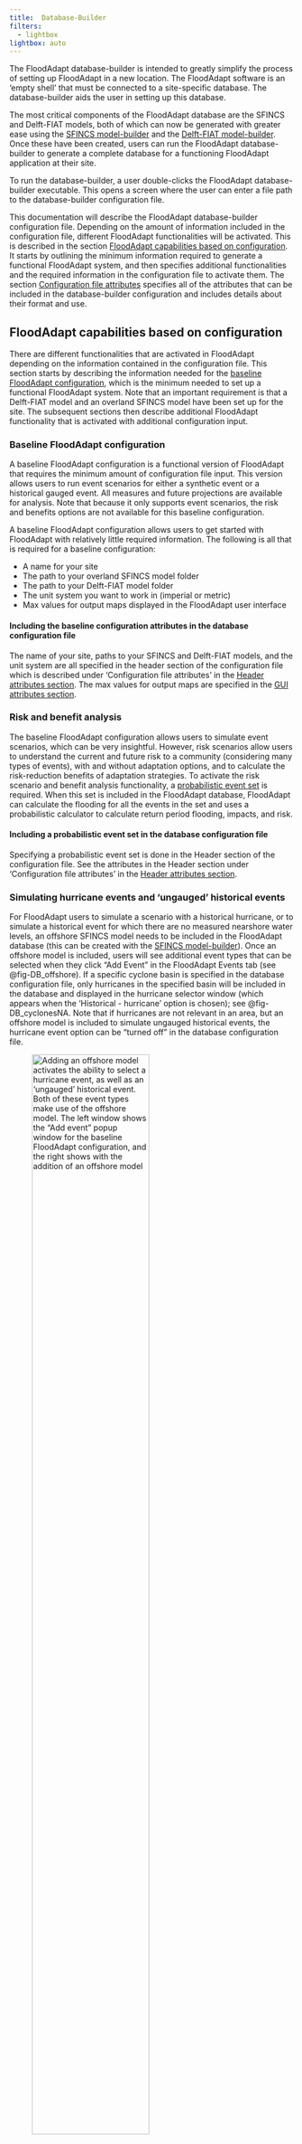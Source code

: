 ```yaml
---
title:	Database-Builder
filters:
  - lightbox
lightbox: auto
---
```

 The FloodAdapt database-builder is intended to greatly simplify the process of setting up FloodAdapt in a new location. The FloodAdapt software is an 'empty shell' that must be connected to a site-specific database. The database-builder aids the user in setting up this database.

 The most critical components of the FloodAdapt database are the SFINCS and Delft-FIAT models, both of which can now be generated with greater ease using the [SFINCS model-builder](SFINCS/index.qmd) and the [Delft-FIAT model-builder](Delft_Fiat/index.qmd). Once these have been created, users can run the FloodAdapt database-builder to generate a complete database for a functioning FloodAdapt application at their site.

 To run the database-builder, a user double-clicks the FloodAdapt database-builder executable. This opens a screen where the user can enter a file path to the database-builder configuration file.

 This documentation will describe the FloodAdapt database-builder configuration file. Depending on the amount of information included in the configuration file, different FloodAdapt functionalities will be activated. This is described in the section [FloodAdapt capabilities based on configuration](#floodadapt-capabilities-based-on-configuration). It starts by outlining the minimum information required to generate a functional FloodAdapt system, and then specifies additional functionalities and the required information in the configuration file to activate them. The section [Configuration file attributes](#configuration-file-attributes) specifies all of the attributes that can be included in the database-builder configuration and includes details about their format and use.


## FloodAdapt capabilities based on configuration
There are different functionalities that are activated in FloodAdapt depending on the information contained in the configuration file. This section starts by describing the information needed for the [baseline FloodAdapt configuration](#baseline-floodadapt-configuration), which is the minimum needed to set up a functional FloodAdapt system. Note that an important requirement is that a Delft-FIAT model and an overland SFINCS model have been set up for the site. The subsequent sections then describe additional FloodAdapt functionality that is activated with additional configuration input.

### Baseline FloodAdapt configuration
A baseline FloodAdapt configuration is a functional version of FloodAdapt that requires the minimum amount of configuration file input. This version allows users to run event scenarios for either a synthetic event or a historical gauged event. All measures and future projections are available for analysis. Note that because it only supports event scenarios, the risk and benefits options are not available for this baseline configuration.

A baseline FloodAdapt configuration allows users to get started with FloodAdapt with relatively little required information. The following is all that is required for a baseline configuration:

* A name for your site
* The path to your overland SFINCS model folder
* The path to your Delft-FIAT model folder
* The unit system you want to work in (imperial or metric)
* Max values for output maps displayed in the FloodAdapt user interface

::: {.callout-tip}
#### Including the baseline configuration attributes in the database configuration file
The name of your site, paths to your SFINCS and Delft-FIAT models, and the unit system are all specified in the header section of the configuration file which is described under 'Configuration file attributes' in the [Header attributes section](#header-attributes). The max values for output maps are specified in the [GUI attributes section](#gui-attributes).
:::

### Risk and benefit analysis
The baseline FloodAdapt configuration allows users to simulate event scenarios, which can be very insightful. However, risk scenarios allow users to understand the current and future risk to a community (considering many types of events), with and without adaptation options, and to calculate the risk-reduction benefits of adaptation strategies. To activate the risk scenario and benefit analysis functionality, a [probabilistic event set](risk_analysis.qmd) is required. When this set is included in the FloodAdapt database, FloodAdapt can calculate the flooding for all the events in the set and uses a probabilistic calculator to calculate return period flooding, impacts, and risk.

<!-- :: {.callout-note}
#### What is the difference between an event scenario and a risk scenario
For an event scenario FloodAdapt calculates the flooding and impacts for one single weather event, such as a hurricane or a king tide with rainfall. The scenario can include future projections and measures, but always represents just one single event. For a risk scenario, in contrast, FloodAdapt calculates flooding for a set of events with different probabilities. From this output, FloodAdapt derives return period flood maps (such as the 10-year, 25-year, or 100-year flood maps) and return period damage maps. It then combines this information to further derive *expected annual damages*, which is the metric associated with economic risk.
:::-->

::: {.callout-tip}
#### Including a probabilistic event set in the database configuration file
Specifying a probabilistic event set is done in the Header section of the configuration file. See the attributes in the Header section under 'Configuration file attributes' in the [Header attributes section](#header-attributes).
:::

### Simulating hurricane events and 'ungauged' historical events
For FloodAdapt users to simulate a scenario with a historical hurricane, or to simulate a historical event for which there are no measured nearshore water levels, an offshore SFINCS model needs to be included in the FloodAdapt database (this can be created with the [SFINCS model-builder](SFINCS/index.qmd)). Once an offshore model is included, users will see additional event types that can be selected when they click "Add Event" in the FloodAdapt Events tab (see @fig-DB_offshore). If a specific cyclone basin is specified in the database configuration file, only hurricanes in the specified basin will be included in the database and displayed in the hurricane selector window (which appears when the 'Historical - hurricane' option is chosen); see @fig-DB_cyclonesNA. Note that if hurricanes are not relevant in an area, but an offshore model is included to simulate ungauged historical events, the hurricane event option can be "turned off" in the database configuration file.
<!-- Many offshore SFINCS models have been created for the U.S. East and Gulf coasts and may be available for use at no cost
In addition to specifying an offshore model, the user can also indicate which 'cyclone basin' is relevant for them. @fig-DB_cyclonesNA shows the hurricane selection window for the example of choosing "North America" as the cyclone basin.-->

![**Adding an offshore model activates the ability to select a hurricane event, as well as an 'ungauged' historical event. Both of these event types make use of the offshore model. The left window shows the "Add event" popup window for the baseline FloodAdapt configuration, and the right shows with the addition of an offshore model**](C:/Users/rautenba/repos/FloodAdapt/docs/_static/images/database_offshore.png){width=70% fig-align=left #fig-DB_offshore}

![**Hurricane selection window when a user has selected "NA" for North America as the 'cyclone basin'**](C:/Users/rautenba/repos/FloodAdapt/docs/_static/images/database_cyclones_NA.png){width=70% fig-align=left #fig-DB_cyclonesNA}

::: {.callout-tip}
#### Including an offshore model and cyclone basin in the database configuration file
Specifying an offshore SFINCS model and a cyclone basin is done in the Header section of the configuration file. See the attributes in the Header section under 'Configuration file attributes' in the [Header attributes section](#header-attributes).
:::
### Downloading historical water levels
FloodAdapt allows users to simulate historical events. In the baseline FloodAdapt configuration, FloodAdapt users need to import their own water level time series for historical events. When a tide gauge (or alternatively a long time series CSV file) is added to the FloodAdapt database, this activates a 'Download Observed Water Levels' button in the specification window for a historical event. FloodAdapt users can then easily download water levels for a historical event by selecting a start and end date and clicking that button. @fig-DB_comp_tideGauge shows the baseline FloodAdapt configuration on the left and with the inclusion of a tide gauge on the right. For sites in the U.S. tide gauges can be added automatically based on the site location via the [NOAA COOPS](https://tidesandcurrents.noaa.gov/stations.html) website. The NOAA site also includes datum differences at gauge locations, so that users have the option to view water levels relative to a (potentially) more familiar datum (see @fig-DB_comp_tideGauge).

![**Adding a tide gauge allows a user to activate the 'Download observed water levels' button. Additionally, it also allows users to specify different references they can view with the water level time series, and to set a different reference level ('zero') than mean sea level (MSL). The left window shows the baseline FloodAdapt configuration, and the right shows with the addition of a tide gauge.**](C:/Users/rautenba/repos/FloodAdapt/docs/_static/images/database_comp_tideGauge.png){width=70% fig-align=left #fig-DB_comp_tideGauge}

::: {.callout-tip}
#### Including a tide gauge in the database configuration file
Details how to include a tide gauge (or long water level time series) to activate the 'Download Observed Water Levels' button are described under 'Configuration file attributes' in the [Tide Gauge section](#tide-gauge).
:::
### Social vulnerability insights

FloodAdapt automatically generates an infographic and a metrics table which helps FloodAdapt users understand the impacts of a simulated scenario. Social vulnerability is based on a collection of socio-economic attributes that indicate a longer or harder recovery from a flood event. When a social vulnerability index (SVI) layer is included in the FloodAdapt database, FloodAdapt shows additional information in the infographic and metrics table related to how socially vulnerable people are affected in a simulated scenario. Users can also view the SVI layer in both the [Measures](C:/Users/rautenba/repos/FloodAdapt/docs/4_user_guide/measures/index.qmd) and [Output](C:/Users/rautenba/repos/FloodAdapt/docs/4_user_guide/output/index.qmd) tabs, helping to identify where to explore measures and understand the impacts to socially vulnerable people.  @fig-DB_SVI_comp highlights the added information in the infographic and metrics table. It shows the baseline configuration on the left, and the configuration with an SVI layer added on the right. With the SVI layer included, users can see in the infographic the proportion of highly-vulnerable residential buildings that were damaged and destroyed. In the metrics table, they can see how many highly vulnerable residential properties were flooded.

![**When an SVI layer and a threshold are included, the infographic will include an additional graphic showing the distribution of residential impacts on high and low socially vulnerable homes **](C:/Users/rautenba/repos/FloodAdapt/docs/_static/images/database_SVI_comp.png){width=100% fig-align=left #fig-DB_SVI_comp}

::: {.callout-tip}
#### Including an SVI layer in the database configuration file
The attributes needed to include an SVI layer are described under 'Configuration file attributes' in the [Social vulnerability index section](#SVI_attributes).
:::

### Visualizing water level output time series
FloodAdapt allows users to view modeled water level time series at observation points in the FloodAdapt [Output tab](C:/Users/rautenba/repos/FloodAdapt/docs/4_user_guide/output/index.qmd). The spatial flood map in the FloodAdapt Output tab is static and represents the maximum flood depth during an event. Having observation points helps users understand how the water levels evolved *during* an event. To activate this functionality, observation points can be added to the database-builder configuration file.

![**Adding observation points activates the functionality to view water level time series output at these points in the FloodAdapt [Output tab](C:/Users/rautenba/repos/FloodAdapt/docs/4_user_guide/output/index.qmd). The left window shows the baseline FloodAdapt configuration, and the right shows with the addition of observation points.**](C:/Users/rautenba/repos/FloodAdapt/docs/_static/images/database_obsComp.png){width=100% fig-align=left #fig-DB_obscomp}

::: {.callout-tip}
#### Including observation points in the database configuration file
The attributes needed to include observation points are described under 'Configuration file attributes' in the [Observation Points section](#observation-points).
:::


### Elevating buildings above base flood elevation (BFE)
FloodAdapt allows users to explore home elevations as an adaptation measure. With the base configuration, FloodAdapt users can specify how high a home should be elevated relative to a datum. However, in the U.S. standards for home elevations or elevations of new buildings are often specified relative to *base flood elevation* (BFE). This is a regulatory 100-year flood level calculated by the federal government. When users reference a base flood elevation layer in the configuration file, FloodAdapt users can choose to elevate homes above a datum or to a height above BFE.

::: {.callout-tip}
#### Including a BFE layer in the database configuration file
The attributes needed to include a BFE layer are described under 'Configuration file attributes' in the [Base Flood Elevation section](#BFE_attributes).
:::


![**Adding a base flood elevation (BFE) layer activates the ability to elevate homes relative to BFE in addition to elevating relative to datum**](C:/Users/rautenba/repos/FloodAdapt/docs/_static/images/database_bfe_comp.png){width=100% fig-align=left #fig-DB_obscomp}

### Sea level rise scenario selection
FloodAdapt allows users to explore the flooding and impacts for future sea level rise projections. In the base configuration case, users have access to this functionality, and can enter a sea level rise explicitly, for example "0.5 feet". However, FloodAdapt users may want to explore flooding and impacts at a specific point in the future, for example in 15 or 20 years, and they may not know the sea level rise to expect in that future year. To facilitate these users, a sea level rise scenario CSV file can be included in the database setup. There are many sources for sea level rise scenarios, such as the [interagency sea level task force](https://sealevel.globalchange.gov/resources/2022-sea-level-rise-technical-report/). There is no limit to the number of SLR scenarios a user can include. FloodAdapt uses this file to generate a visualization showing the different SLR scenario curves in the [Projections](C:/Users/rautenba/repos/FloodAdapt/docs/4_user_guide/projections/index.qmd) selection window. It also allows a user to enter a future year and select a SLR scenario, and then automatically calculates the sea level rise for that year.

::: {.callout-tip}
#### Including SLR scenarios in the database configuration file
The attributes needed to specify SLR scenarios are described under 'Configuration file attributes' in the [Sea Level Rise Scenarois section](#sea-level-rise-slr-scenarios).
:::

![**Including a sea level rise scenario CSV file allows a user to select one of the SLR scenarios and a future year, and FloodAdapt automatically calculates the sea level rise**](C:/Users/rautenba/repos/FloodAdapt/docs/_static/images/database_SLR_comp.png){width=100% fig-align=left #fig-DB_slrComp}

::: {.callout-note}
#### What about when sea level rise scenarios change?
Sea level rise scenarios are updating every few years. Updating the sea level rise scenarios in FloodAdapt is a simple as updating the CSV file with the years and projected sea level rise. FloodAdapt will then automatically use the new information when a FloodAdapt user selects a future year and a sea level rise scenario.
:::

## Configuration file attributes

### Header attributes

@fig-DB_header shows the **mandatory** attributes that are given at the top of the configuration file. These are required for all configurations, including the baseline configuration. These will be described below.

![**Snippet showing the mandatory attributes of the top of the configuration file**](C:/Users/rautenba/repos/FloodAdapt/docs/_static/images/database_attr_baseline.png){width=100% fig-align=left #fig-DB_header}

**Mandatory** attributes are:

* **name** - this is the name of the database folder for your site
* **database_path** - this is the path where your database folder will be saved
* **sfincs** - this is the location of your SFINCS overland model
* **fiat** - this is the location of your Delft-FIAT model
* **unit system** - this is either "<span style="color:orange">imperial</span>" or "<span style="color:orange">metric</span>"

@fig-DB_header_optional shows the **optional** attributes that are given at the top of the configuration file. These will be described below.

![**Snippet showing the optional attributes of the top of the configuration file**](C:/Users/rautenba/repos/FloodAdapt/docs/_static/images/database_header_optional.png){width=100% fig-align=left #fig-DB_header_optional}

**Optional** attributes are:

* **sfincs_offshore** - this is the location of your SFINCS offshore model.
* **cyclone_basin** - this is the region code (given with quotation marks around it, see @fig-DB_header_optional) where your site is located, for filtering the tropical cyclones (hurricanes) that show up in the hurricane selection window in FloodAdapt. Region codes are described below this list.
* **probabilistic_set** - this is the path to the prepared event set and event frequencies which enable risk analysis
* **cyclones** - this is by default "True", but if set to "False" hurricanes will not show up as an option when a user selects "Add Event" in FloodAdapt

For the **cyclone_basin** the region code options are:

 - NA = North Atlantic
 - SA = South Atlantic
 - EP = Eastern North Pacific (which includes the Central Pacific region)
 - WP = Western North Pacific
 - SP = South Pacific
 - SI = South Indian
 - NI = North Indian



### GUI attributes
![**Snippet showing the attributes of the GUI**](C:/Users/rautenba/repos/FloodAdapt/docs/_static/images/database_GUI_snippet.png){width=100% fig-align=left #fig-DB_GUI}

@fig-DB_GUI shows the attributes that are required for the GUI. These are **mandatory** attributes that must be included in all configuration files, including the base configuration file.

The GUI attributes all have to do with maximum values. These are used to create automatic bins for the spatial mapping of flooding, impacts, and benefits.

Start the GUI attribute section with [gui]. The values that need to be specified are:

* **max_flood_depth** - this will be the highest legend value in the output flood maps (above which all values get the same color).
* **max_aggr_dmg** - this will be the highest legend value in the output aggregated damages maps (above which all values get the same color). A good choice for this value will depend on the size of your aggregation, the density of the building footprints, and the currency value in the application area. It can be difficult to know apriori what to pick here, but the value can always be changed later in the FloodAdapt database static/site.toml file under the [gui.mapbox_layers] section.
* **max_footprint_dmg** - this will be the highest legend value in the output building damages maps (above which all values get the same color), and can be estimated based on the maximum potential values of the buildings in the site area.
* **max_benefits** - this is the maximum value for the spatial benefits. This can also be difficult to estimate apriori, but can be changed later in the FloodAdapt database static/site.toml file under the [gui.mapbox_layers] section.

### Building footprints
The attributes for building footprints are shown in @fig-DB_BFs. A building footprint layer allows users to visualize the building footprint damages in the output maps (instead of only points). Note that if a building footprint file is not included, the database-builder will automatically add Open Street Map building footprints to support the visualization of building damages in the FloodAdapt application.

![**Snippet showing the attributes of the baseline configuration**](C:/Users/rautenba/repos/FloodAdapt/docs/_static/images/database_attr_BFs.png){width=100% fig-align=left #fig-DB_BFs}

For building footprints, start the section with [building_footprints] and provide the following attributes:

* **file** - this is the path to the building footprint file (this should be a vector file, like a shapefile or a geopackage), making sure to use forward slahses in the paths.
* **field_name** - this should be a unique identifier attribute in the vector file, like an Object ID.

### Tide Gauge
The attributes needed to include a tide gauge are shown in @fig-DB_tideGauge. The inclusion of a tide gauge allows FloodAdapt users to automatically download water levels for a specified start and end time.

![**Snippet showing the attributes of the tide gauge configuration**](C:/Users/rautenba/repos/FloodAdapt/docs/_static/images/database_tideGauge_extended.png){width=100% fig-align=left #fig-DB_tideGauge}

For a tide gauge, start the section with [tide_gauge] and provide the following attributes:

* **source** - this is either "<span style="color:orange">noaa_coops</span>" if you want to use the closest NOAA gauge station from https://tidesandcurrents.noaa.gov/stations.html (only available in the U.S.) OR "<span style="color:orange">file</span>" if you will be providing gauge data (water level time series) in a CSV file.
* **file** - this is only required if the source is equal to "<span style="color:orange">file</span>". It should be the path to a CSV file containing the gauged water level time series. The CSV file should have two columns; the first contains a 'datetime' in the format DD/MM/YYYY HH:MM and the second column contains the water levels relative to mean sea level.
* **ref** - this is an optional attribute; if provided, it will be used as the 'zero' when plotting event water levels in the event specification window of FloodAdapt.
* **[tide_gauge.max_distance]** - this is a section to specify the maximum radius around the site to search for a tidal gauge station. This prevents tide gauges being applied to a site that are too far away to be representative. The attributes that fall under this are **value** which gives a numeric value for the distance, and **units** which specifies the unit of the value (e.g. "miles"). See @fig-DB_tideGauge for an example.

### Social vulnerability index (SVI) {#SVI_attributes}
The attributes needed to include an SVI layer are shown in @fig-DB_SVI. The inclusion of an SVI layer allows FloodAdapt users to get additional information in the infographic related to who is being impacted, and to view the layer in the FloodAdapt Measures and Output tabs.

![**Snippet showing the attributes of the SVI layer configuration**](C:/Users/rautenba/repos/FloodAdapt/docs/_static/images/database_SVI.png){width=100% fig-align=left #fig-DB_SVI}

For an SVI layer, start the section with [svi] and provide the following attributes:

* **file** - this is the path to the geospatial file with the SVI layer
* **field_name** - this is the name of the attribute in the geospatial file that contains the social vulnerability index.
* **threshold** - this is the value of the SVI above which homes will be considered to have a high social vulnerability.

### Base flood elevation (BFE) {#BFE_attributes}
The attributes needed to include a BFE layer are shown in @fig-DB_BFE. The inclusion of a BFE layer allows FloodAdapt users to elevate buildings relative to this layer, in addition to being able to elevate relative to datum.

![**Snippet showing the attributes of the BFE layer configuration**](C:/Users/rautenba/repos/FloodAdapt/docs/_static/images/database_bfe_snippet.png){width=100% fig-align=left #fig-DB_BFE}

For a BFE layer, start the section with [bfe] and provide the following attributes:

* **file** - this is the path to the geospatial file with the BFE layer
* **field_name** - this is the name of the attribute in the geospatial file that contains the base flood elevation.

### Sea level rise (SLR) scenarios
The attributes needed to include SLR scenarios are shown in @fig-DB_slr. The inclusion of a SLR scenarios file allows FloodAdapt users to enter a future sea level rise projection by selecting a SLR scenario and a year in the Projections window of FloodAdapt.

![**Snippet showing the attributes of the SLR scenarios configuration**](C:/Users/rautenba/repos/FloodAdapt/docs/_static/images/database_SLR_snippet.png){width=100% fig-align=left #fig-DB_slr}

For SLR scenarios, start the section with [slr.scenarios] and provide the following attributes:

* **file** - this is the path to the CSV file that contains the SLR scenario information. @fig-DB_slr_csv shows an example of the CSV file format. The first column should contain the year, the second column the units, and each additional column should contain the projections at the specified years in column 1. Each SLR scenario column should contain a header with the name of the SLR scenario. These are the names that will show up in the Projections window.
* **relative_to_year** - this is the year you want the SLR projections relative to. Often SLR scenarios are relative to an older date, for example the year 2000. If you want to know how a recent event would look with SLR, you will want to know the SLR relative to a more recent year. The relative_to_year does not need to be exactly the current year, but should be within a few years of events of interest. When a user selects a SLR scenario and a year, FloodAdapt will then automatically calculate the SLR relative to the date selected here.

![**Snippet showing an example of a SLR scenario CSV file**](C:/Users/rautenba/repos/FloodAdapt/docs/_static/images/database_slr_csv.png){width=100% fig-align=left #fig-DB_slr_csv}

### Observation points
The attributes needed to include observation points are shown in @fig-DB_obs. The inclusion of observation points allows FloodAdapt users to visualize a time series of water levels at these points throughout a simulated event (rather than only a maximum flood depth as is shown in the spatial maps).

![**Snippet showing the attributes of the observation points configuration. In this example there are two observation points included. Each one begins with a the double-bracketed "obs_point" header**](C:/Users/rautenba/repos/FloodAdapt/docs/_static/images/database_obs_snippet.png){width=100% fig-align=left #fig-DB_obs}

Users can enter multiple observation points. These are treated as a list, which means that each observation point gets its own section with the same name (obs_point), enclosed in a double square bracket.

For observation points, start the section with [[obs_point]] (one for each observation point) and provide the following attributes:

* **name** - this is the name of your observation point. This name cannot contain spaces or special characters.
* **description** - this a descriptive name of your observation point. This will show up at the top of the time series plot in the FloodAdapt Output tab.
* **lat** - this is the latitude of your observation point.
* **lon** - this is the longitude of your observation point.

